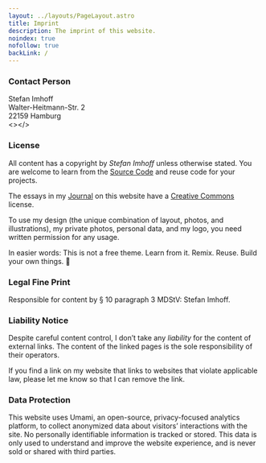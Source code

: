 ```yaml
---
layout: ../layouts/PageLayout.astro
title: Imprint
description: The imprint of this website.
noindex: true
nofollow: true
backLink: /
---
```



### Contact Person

Stefan Imhoff<br />
Walter-Heitmann-Str. 2<br />
22159 Hamburg<br /><><EmailLink data-domain="stefanimhoff" data-name="hey" data-tld="de" text="Contact" /></>

### License

All content has a copyright by _Stefan Imhoff_ unless otherwise stated. You are welcome to learn from the [Source Code](https://github.com/kogakure/website-astro-stefanimhoff.de) and reuse code for your projects.

The essays in my [Journal](/journal/) on this website have a [Creative Commons](https://creativecommons.org/licenses/by-nc-sa/4.0/) license.

To use my design (the unique combination of layout, photos, and illustrations), my private photos, personal data, and my logo, you need written permission for any usage.

In easier words: This is not a free theme. Learn from it. Remix. Reuse. Build your own things.&nbsp;🤘

### Legal Fine Print

Responsible for content by § 10 paragraph 3 MDStV: Stefan Imhoff.

### Liability Notice

Despite careful content control, I don’t take any _liability_ for the content of external links. The content of the linked pages is the sole responsibility of their operators.

If you find a link on my website that links to websites that violate applicable law, please let me know so that I can remove the link.

### Data Protection

This website uses Umami, an open-source, privacy-focused analytics platform, to collect anonymized data about visitors’ interactions with the site. No personally identifiable information is tracked or stored. This data is only used to understand and improve the website experience, and is never sold or shared with third parties.
